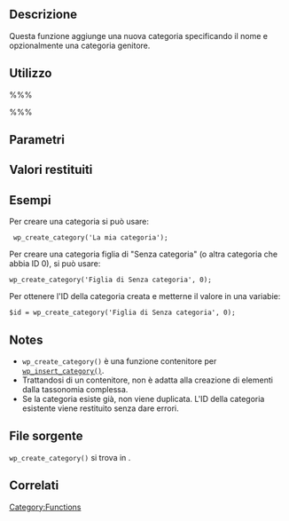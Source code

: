 {{Languages|
{{en|Function Reference/wp_create_category}}
{{it|Riferimento funzioni/wp_create_category}}
}}

== Descrizione ==

Questa funzione aggiunge una nuova categoria specificando il nome e opzionalmente una categoria genitore.

== Utilizzo ==

%%%<?php wp_create_category( $cat_name, $parent ); ?>%%%

== Parametri ==

{{it:Parameter|$cat_name|string|Nome per la nuova categoria.}}
{{it:Parameter|$parent|integer|ID della categoria genitore.|opzionale}}

== Valori restituiti ==

{{it:Return||integer|0 in caso di fallimento, ID della nuova categoria in caso di successo.}}

== Esempi ==

Per creare una categoria si può usare:

<pre>
 wp_create_category('La mia categoria');
</pre>

Per creare una categoria figlia di "Senza categoria" (o altra categoria che abbia ID 0), si può usare:

<pre>
wp_create_category('Figlia di Senza categoria', 0);
</pre>

Per ottenere l'ID della categoria creata e metterne il valore in una variabie:

<pre>
$id = wp_create_category('Figlia di Senza categoria', 0);
</pre>

== Notes ==

* <tt>wp_create_category()</tt> è una funzione contenitore per <tt>[[it:Riferimento_funzioni/wp_insert_category|wp_insert_category()]]</tt>.
* Trattandosi di un contenitore, non è adatta alla creazione di elementi dalla tassonomia complessa.
* Se la categoria esiste già, non viene duplicata. L'ID della categoria esistente viene restituito senza dare errori.

== File sorgente ==

<tt>wp_create_category()</tt> si trova in {{Trac|wp-admin/includes/taxonomy.php}}.

== Correlati ==

{{it:Tag Footer}}

[[Category:Functions]]